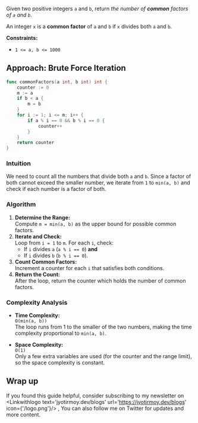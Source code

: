 
Given two positive integers `a` and `b`, return *the number of **common** factors of `a` and `b`*.

An integer `x` is a **common factor** of `a` and `b` if `x` divides both `a` and `b`.

**Constraints:**

- `1 <= a, b <= 1000`

## Approach: Brute Force Iteration

```go
func commonFactors(a int, b int) int {
    counter := 0
    m := a
    if b < a {
        m = b
    }
    for i := 1; i <= m; i++ {
        if a % i == 0 && b % i == 0 {
            counter++
        }
    }
    return counter
}
```

### Intuition

We need to count all the numbers that divide both `a` and `b`. Since a factor of both cannot exceed the smaller number, we iterate from `1` to `min(a, b)` and check if each number is a factor of both.

### Algorithm

1. **Determine the Range:**  
   Compute `m = min(a, b)` as the upper bound for possible common factors.
2. **Iterate and Check:**  
   Loop from `i = 1` to `m`. For each `i`, check:
   - If `i` divides `a` (`a % i == 0`) **and**
   - If `i` divides `b` (`b % i == 0`).
3. **Count Common Factors:**  
   Increment a counter for each `i` that satisfies both conditions.
4. **Return the Count:**  
   After the loop, return the counter which holds the number of common factors.

### Complexity Analysis

- **Time Complexity:**  
    `O(min(a, b))`  
    The loop runs from 1 to the smaller of the two numbers, making the time complexity proportional to `min(a, b)`.

- **Space Complexity:**  
    `O(1)`  
    Only a few extra variables are used (for the counter and the range limit), so the space complexity is constant.


## Wrap up

If you found this guide helpful, consider subscribing to my newsletter on <Linkwithlogo text='jyotirmoy.dev/blogs' url='https://jyotirmoy.dev/blogs' icon={'/logo.png'}/> ,  You can also follow me on Twitter <Linkwithlogo text='jyotirmoydotdev' url='https://x.com/jyotirmoydotdev' icon={{icon:FaXTwitter}}/> for updates and more content.
